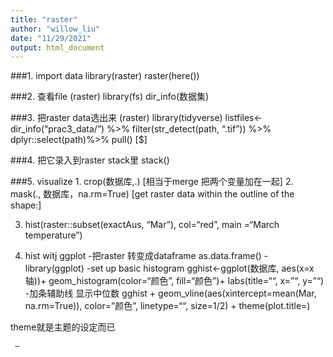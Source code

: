 ```yaml
---
title: "raster"
author: "willow_liu"
date: "11/29/2021"
output: html_document
---
```


###1. import data
library(raster) 
   raster(here())
   

###2. 查看file (raster)
library(fs)
dir_info(数据集)


###3. 把raster data选出来 (raster)
library(tidyverse)
listfiles<-dir_info("prac3_data/") %>%
filter(str_detect(path, ".tif")) %>%
dplyr::select(path)%>%
pull() [$]

###4. 把它录入到raster stack里
stack()


###5. visualize
1. crop(数据库,.) [相当于merge 把两个变量加在一起]
2. mask(., 数据库，na.rm=True) [get raster data within the outline of the shape:]

3. hist(raster::subset(exactAus, "Mar"), col="red", main ="March temperature")

3. hist witj ggplot
   -把raster 转变成dataframe
   as.data.frame()
   -library(ggplot)
   -set up basic histogram
   gghist<-ggplot(数据库,
                   aes(x=x轴))+
           geom_histogram(color="颜色",
           fill="颜色")+
           labs(title="",
                x="",
                y="")
    -加条辅助线 显示中位数
    gghist + geom_vline(aes(xintercept=mean(Mar, na.rm=True)), color="颜色", linetype="", size=1/2) + theme(plot.title=)

theme就是主题的设定而已
    
     —


